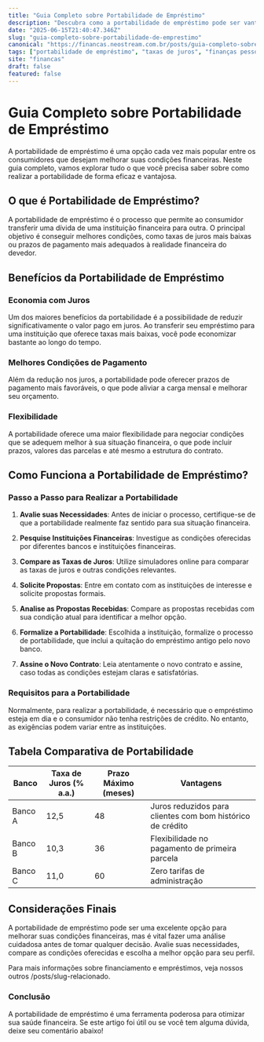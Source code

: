 ```yaml
---
title: "Guia Completo sobre Portabilidade de Empréstimo"
description: "Descubra como a portabilidade de empréstimo pode ser vantajosa, economize nos juros e melhore suas condições financeiras agora!"
date: "2025-06-15T21:40:47.346Z"
slug: "guia-completo-sobre-portabilidade-de-emprestimo"
canonical: "https://financas.neostream.com.br/posts/guia-completo-sobre-portabilidade-de-emprestimo"
tags: ["portabilidade de empréstimo", "taxas de juros", "finanças pessoais", "empréstimos", "bancos"]
site: "financas"
draft: false
featured: false
---
```


# Guia Completo sobre Portabilidade de Empréstimo

A portabilidade de empréstimo é uma opção cada vez mais popular entre os consumidores que desejam melhorar suas condições financeiras. Neste guia completo, vamos explorar tudo o que você precisa saber sobre como realizar a portabilidade de forma eficaz e vantajosa.

## O que é Portabilidade de Empréstimo?

A portabilidade de empréstimo é o processo que permite ao consumidor transferir uma dívida de uma instituição financeira para outra. O principal objetivo é conseguir melhores condições, como taxas de juros mais baixas ou prazos de pagamento mais adequados à realidade financeira do devedor.

## Benefícios da Portabilidade de Empréstimo

### Economia com Juros

Um dos maiores benefícios da portabilidade é a possibilidade de reduzir significativamente o valor pago em juros. Ao transferir seu empréstimo para uma instituição que oferece taxas mais baixas, você pode economizar bastante ao longo do tempo.

### Melhores Condições de Pagamento

Além da redução nos juros, a portabilidade pode oferecer prazos de pagamento mais favoráveis, o que pode aliviar a carga mensal e melhorar seu orçamento.

### Flexibilidade

A portabilidade oferece uma maior flexibilidade para negociar condições que se adequem melhor à sua situação financeira, o que pode incluir prazos, valores das parcelas e até mesmo a estrutura do contrato.

## Como Funciona a Portabilidade de Empréstimo?

### Passo a Passo para Realizar a Portabilidade

1. **Avalie suas Necessidades**: Antes de iniciar o processo, certifique-se de que a portabilidade realmente faz sentido para sua situação financeira.
   
2. **Pesquise Instituições Financeiras**: Investigue as condições oferecidas por diferentes bancos e instituições financeiras.
   
3. **Compare as Taxas de Juros**: Utilize simuladores online para comparar as taxas de juros e outras condições relevantes.
   
4. **Solicite Propostas**: Entre em contato com as instituições de interesse e solicite propostas formais.
   
5. **Analise as Propostas Recebidas**: Compare as propostas recebidas com sua condição atual para identificar a melhor opção.
   
6. **Formalize a Portabilidade**: Escolhida a instituição, formalize o processo de portabilidade, que inclui a quitação do empréstimo antigo pelo novo banco.
   
7. **Assine o Novo Contrato**: Leia atentamente o novo contrato e assine, caso todas as condições estejam claras e satisfatórias.

### Requisitos para a Portabilidade

Normalmente, para realizar a portabilidade, é necessário que o empréstimo esteja em dia e o consumidor não tenha restrições de crédito. No entanto, as exigências podem variar entre as instituições.

## Tabela Comparativa de Portabilidade

| Banco           | Taxa de Juros (% a.a.) | Prazo Máximo (meses) | Vantagens                                                 |
|-----------------|------------------------|----------------------|-----------------------------------------------------------|
| Banco A         | 12,5                   | 48                   | Juros reduzidos para clientes com bom histórico de crédito|
| Banco B         | 10,3                   | 36                   | Flexibilidade no pagamento de primeira parcela            |
| Banco C         | 11,0                   | 60                   | Zero tarifas de administração                             |

## Considerações Finais

A portabilidade de empréstimo pode ser uma excelente opção para melhorar suas condições financeiras, mas é vital fazer uma análise cuidadosa antes de tomar qualquer decisão. Avalie suas necessidades, compare as condições oferecidas e escolha a melhor opção para seu perfil.

Para mais informações sobre financiamento e empréstimos, veja nossos outros /posts/slug-relacionado.

### Conclusão

A portabilidade de empréstimo é uma ferramenta poderosa para otimizar sua saúde financeira. Se este artigo foi útil ou se você tem alguma dúvida, deixe seu comentário abaixo!
